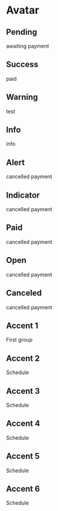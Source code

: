 
# Avatar

<Props of={Badge} />

## Pending

<Playground>
  <Badge type='pending'> awaiting payment </Badge>
</Playground>

## Success

<Playground>
  <Badge type='success'>paid</Badge>
</Playground>

## Warning

<Playground>
  <Badge type='warning'>test</Badge>
</Playground>

## Info

<Playground>
  <Badge type='info'>info</Badge>
</Playground>

## Alert

<Playground>
  <Badge type='alert'>cancelled payment </Badge>
</Playground>

## Indicator

<Playground>
  <Badge type='indicator'>cancelled payment </Badge>
</Playground>

## Paid

<Playground>
  <Badge type='paid'>cancelled payment </Badge>
</Playground>

## Open

<Playground>
  <Badge type='open'>cancelled payment </Badge>
</Playground>

## Canceled

<Playground>
  <Badge type='canceled'>cancelled payment </Badge>
</Playground>

## Accent 1

<Playground>
  <Badge type='accent-1'>First group</Badge>
</Playground>

## Accent 2

<Playground>
  <Badge type='accent-2'>Schedule</Badge>
</Playground>

## Accent 3

<Playground>
  <Badge type='accent-3'>Schedule</Badge>
</Playground>

## Accent 4

<Playground>
  <Badge type='accent-4'>Schedule</Badge>
</Playground>

## Accent 5

<Playground>
  <Badge type='accent-5'>Schedule</Badge>
</Playground>

## Accent 6

<Playground>
  <Badge type='accent-6'>Schedule</Badge>
</Playground>
